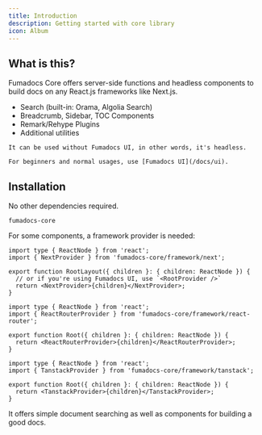 ```yaml
---
title: Introduction
description: Getting started with core library
icon: Album
---
```


## What is this?

Fumadocs Core offers server-side functions and headless components to build docs on any React.js frameworks like Next.js.

- Search (built-in: Orama, Algolia Search)
- Breadcrumb, Sidebar, TOC Components
- Remark/Rehype Plugins
- Additional utilities

<Callout title="Tip">

    It can be used without Fumadocs UI, in other words, it's headless.

    For beginners and normal usages, use [Fumadocs UI](/docs/ui).

</Callout>

## Installation

No other dependencies required.

```package-install
fumadocs-core
```

For some components, a framework provider is needed:

```tsx tab="Next.js"
import type { ReactNode } from 'react';
import { NextProvider } from 'fumadocs-core/framework/next';

export function RootLayout({ children }: { children: ReactNode }) {
  // or if you're using Fumadocs UI, use `<RootProvider />`
  return <NextProvider>{children}</NextProvider>;
}
```

```tsx tab="React Router"
import type { ReactNode } from 'react';
import { ReactRouterProvider } from 'fumadocs-core/framework/react-router';

export function Root({ children }: { children: ReactNode }) {
  return <ReactRouterProvider>{children}</ReactRouterProvider>;
}
```

```tsx tab="Tanstack Start/Router"
import type { ReactNode } from 'react';
import { TanstackProvider } from 'fumadocs-core/framework/tanstack';

export function Root({ children }: { children: ReactNode }) {
  return <TanstackProvider>{children}</TanstackProvider>;
}
```

It offers simple document searching as well as components for building a
good docs.

<Cards>

<Card
  title="Breadcrumb"
  href="/docs/headless/components/breadcrumb"
  description="The navigation component at the top of screen"
/>

<Card
  title="TOC"
  href="/docs/headless/components/toc"
  description="A Table of Contents with active anchor observer"
/>

<Card
  title="Sidebar"
  href="/docs/headless/components/sidebar"
  description="The navigation bar at aside of viewport"
/>

<Card
  title="Search"
  href="/docs/headless/search"
  description="Implement document searching"
/>

</Cards>

